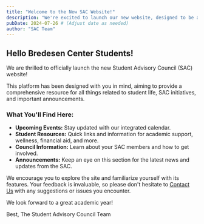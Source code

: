 ```yaml
---
title: "Welcome to the New SAC Website!"
description: "We're excited to launch our new website, designed to be a central hub for student information and SAC activities."
pubDate: 2024-07-26 # (Adjust date as needed)
author: "SAC Team"
---
```


## Hello Bredesen Center Students!

We are thrilled to officially launch the new Student Advisory Council (SAC) website!

This platform has been designed with you in mind, aiming to provide a comprehensive resource for all things related to student life, SAC initiatives, and important announcements.

### What You'll Find Here:

*   **Upcoming Events:** Stay updated with our integrated calendar.
*   **Student Resources:** Quick links and information for academic support, wellness, financial aid, and more.
*   **Council Information:** Learn about your SAC members and how to get involved.
*   **Announcements:** Keep an eye on this section for the latest news and updates from the SAC.

We encourage you to explore the site and familiarize yourself with its features. Your feedback is invaluable, so please don't hesitate to [Contact Us](/contact) with any suggestions or issues you encounter.

We look forward to a great academic year!

Best,
The Student Advisory Council Team 